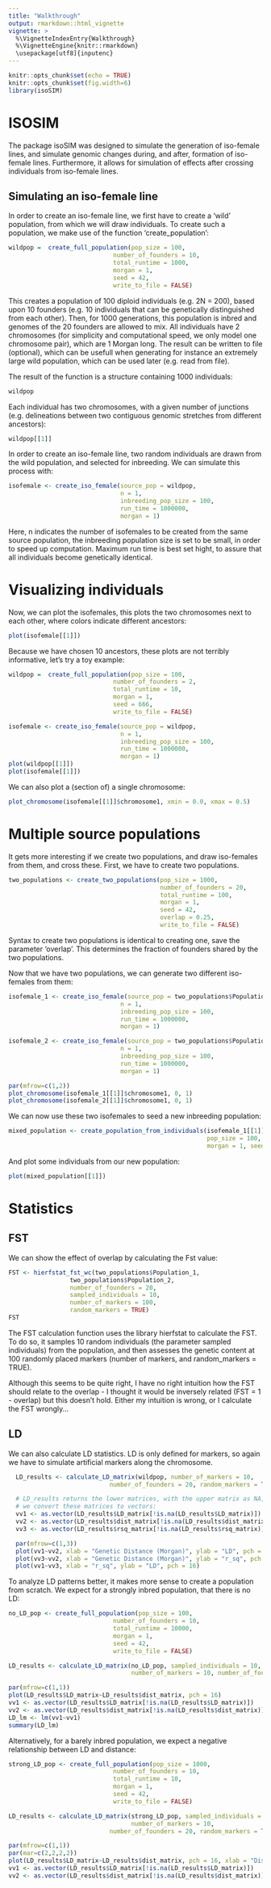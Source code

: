 ```yaml
---
title: "Walkthrough"
output: rmarkdown::html_vignette
vignette: >
  %\VignetteIndexEntry{Walkthrough}
  %\VignetteEngine{knitr::rmarkdown}
  \usepackage[utf8]{inputenc}
---
```


```r
knitr::opts_chunk$set(echo = TRUE)
knitr::opts_chunk$set(fig.width=6) 
library(isoSIM)
```

# ISOSIM
The package isoSIM was designed to simulate the generation of iso-female lines, and simulate genomic changes during, and after, formation of iso-female lines. Furthermore, it allows for simulation of effects after crossing individuals from iso-female lines.

## Simulating an iso-female line
In order to create an iso-female line, we first have to create a 'wild' population, from which we will draw individuals. To create such a population, we make use of the function 'create_population':
```r
wildpop =  create_full_population(pop_size = 100, 
                             number_of_founders = 10,
                             total_runtime = 1000, 
                             morgan = 1, 
                             seed = 42, 
                             write_to_file = FALSE)

```
This creates a population of 100 diploid individuals (e.g. 2N = 200), based upon 10 founders (e.g. 10 individuals that can be genetically distinguished from each other). Then, for 1000 generations, this population is inbred and genomes of the 20 founders are allowed to mix. All individuals have 2 chromosomes (for simplicity and computational speed, we only model one chromosome pair), which are 1 Morgan long. The result can be written to file (optional), which can be usefull when generating for instance an extremely large wild population, which can be used later (e.g. read from file).

The result of the function is a structure containing 1000 individuals:
```r
wildpop
```
Each individual has two chromosomes, with a given number of junctions (e.g. delineations between two contiguous genomic stretches from different ancestors):
```r
wildpop[[1]]
```

In order to create an iso-female line, two random individuals are drawn from the wild population, and selected for inbreeding. We can simulate this process with:
```r
isofemale <- create_iso_female(source_pop = wildpop,
                               n = 1,
                               inbreeding_pop_size = 100,
                               run_time = 1000000,
                               morgan = 1)
```

Here, n indicates the number of isofemales to be created from the same source population, the inbreeding population size is set to be small, in order to speed up computation. Maximum run time is best set hight, to assure that all individuals become genetically identical. 

# Visualizing individuals
Now, we can plot the isofemales, this plots the two chromosomes next to each other, where colors indicate different ancestors:
```r
plot(isofemale[[1]])
```

Because we have chosen 10 ancestors, these plots are not terribly informative, let's try a toy example:
```r
wildpop =  create_full_population(pop_size = 100, 
                             number_of_founders = 2,
                             total_runtime = 10, 
                             morgan = 1, 
                             seed = 666, 
                             write_to_file = FALSE)

isofemale <- create_iso_female(source_pop = wildpop,
                               n = 1,
                               inbreeding_pop_size = 100,
                               run_time = 1000000,
                               morgan = 1)
plot(wildpop[[1]])
plot(isofemale[[1]])
```

We can also plot a (section of) a single chromosome:
```r
plot_chromosome(isofemale[[1]]$chromosome1, xmin = 0.0, xmax = 0.5)
```

# Multiple source populations

It gets more interesting if we create two populations, and draw iso-females from them, and cross these.
First, we have to create two populations. 
```r
two_populations <- create_two_populations(pop_size = 1000, 
                                          number_of_founders = 20,
                                          total_runtime = 100, 
                                          morgan = 1, 
                                          seed = 42,
                                          overlap = 0.25, 
                                          write_to_file = FALSE)
```
Syntax to create two populations is identical to creating one, save the parameter 'overlap'. This determines the fraction of founders shared by the two populations. 

Now that we have two populations, we can generate two different iso-females from them:
```r
isofemale_1 <- create_iso_female(source_pop = two_populations$Population_1,
                               n = 1,
                               inbreeding_pop_size = 100,
                               run_time = 1000000,
                               morgan = 1)

isofemale_2 <- create_iso_female(source_pop = two_populations$Population_2,
                               n = 1,
                               inbreeding_pop_size = 100,
                               run_time = 1000000,
                               morgan = 1)

par(mfrow=c(1,2))
plot_chromosome(isofemale_1[[1]]$chromosome1, 0, 1)
plot_chromosome(isofemale_2[[1]]$chromosome1, 0, 1)
```

We can now use these two isofemales to seed a new inbreeding population:
```r
mixed_population <- create_population_from_individuals(isofemale_1[[1]], isofemale_2[[1]],
                                                       pop_size = 100, total_runtime = 100,
                                                       morgan = 1, seed = 42, write_to_file = FALSE)

```
And plot some individuals from our new population:
```r
plot(mixed_population[[1]])
```

# Statistics

## FST
We can show the effect of overlap by calculating the Fst value:
```r

FST <- hierfstat_fst_wc(two_populations$Population_1,
                 two_populations$Population_2,
                 number_of_founders = 20,
                 sampled_individuals = 10,
                 number_of_markers = 100,
                 random_markers = TRUE)
FST
```
The FST calculation function uses the library hierfstat to calculate the FST. To do so, it samples 10 random individuals (the parameter sampled individuals) from the population, and then assesses the genetic content at 100 randomly placed markers (number of markers, and random_markers = TRUE). 

Although this seems to be quite right, I have no right intuition how the FST should relate to the overlap - I thought it would be inversely related (FST = 1 - overlap) but this doesn't hold. Either my intuition is wrong, or I calculate the FST wrongly...

## LD
We can also calculate LD statistics. LD is only defined for markers, so again we have to simulate artificial markers along the chromosome. 

```r
  LD_results <- calculate_LD_matrix(wildpop, number_of_markers = 10,
                            number_of_founders = 20, random_markers = TRUE)

  # LD_results returns the lower matrices, with the upper matrix as NA, for plotting
  # we convert these matrices to vectors:
  vv1 <- as.vector(LD_results$LD_matrix[!is.na(LD_results$LD_matrix)])
  vv2 <- as.vector(LD_results$dist_matrix[!is.na(LD_results$dist_matrix)])
  vv3 <- as.vector(LD_results$rsq_matrix[!is.na(LD_results$rsq_matrix)])

  par(mfrow=c(1,3))
  plot(vv1~vv2, xlab = "Genetic Distance (Morgan)", ylab = "LD", pch = 16)
  plot(vv3~vv2, xlab = "Genetic Distance (Morgan)", ylab = "r_sq", pch = 16)
  plot(vv1~vv3, xlab = "r_sq", ylab = "LD", pch = 16)
```

To analyze LD patterns better, it makes more sense to create a population from scratch. We expect for a strongly inbred population, that there is no LD:

```r
no_LD_pop <- create_full_population(pop_size = 100, 
                             number_of_founders = 10,
                             total_runtime = 10000, 
                             morgan = 1, 
                             seed = 42, 
                             write_to_file = FALSE)

LD_results <- calculate_LD_matrix(no_LD_pop, sampled_individuals = 10,
                                  number_of_markers = 10, number_of_founders = 20, random_markers = TRUE)

par(mfrow=c(1,1))
plot(LD_results$LD_matrix~LD_results$dist_matrix, pch = 16)
vv1 <- as.vector(LD_results$LD_matrix[!is.na(LD_results$LD_matrix)])
vv2 <- as.vector(LD_results$dist_matrix[!is.na(LD_results$dist_matrix)]) 
LD_lm <- lm(vv1~vv1)
summary(LD_lm)
```

Alternatively, for a barely inbred population, we expect a negative relationship between LD and distance:

```r
strong_LD_pop <- create_full_population(pop_size = 1000, 
                             number_of_founders = 10,
                             total_runtime = 10, 
                             morgan = 1, 
                             seed = 42, 
                             write_to_file = FALSE)

LD_results <- calculate_LD_matrix(strong_LD_pop, sampled_individuals = 10,
                                  number_of_markers = 10,
                            number_of_founders = 20, random_markers = TRUE)

par(mfrow=c(1,1))
par(mar=c(2,2,2,2))
plot(LD_results$LD_matrix~LD_results$dist_matrix, pch = 16, xlab = "Distance", ylab = "LD",xlim = c(0, 1), ylim = c(0, 1))
vv1 <- as.vector(LD_results$LD_matrix[!is.na(LD_results$LD_matrix)])
vv2 <- as.vector(LD_results$dist_matrix[!is.na(LD_results$dist_matrix)]) 
```